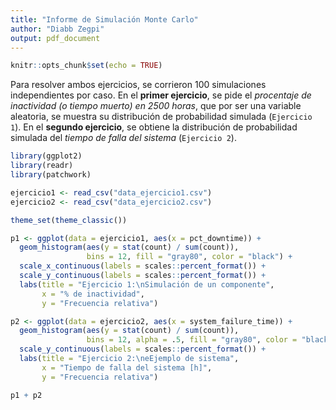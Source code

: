 ```yaml
---
title: "Informe de Simulación Monte Carlo"
author: "Diabb Zegpi"
output: pdf_document
---
```


```r
knitr::opts_chunk$set(echo = TRUE)
```
Para resolver ambos ejercicios, se corrieron 100 simulaciones independientes por caso. En el **primer ejercicio**, se pide el *procentaje de inactividad (o tiempo muerto) en 2500 horas*, que por ser una variable aleatoria, se muestra su distribución de probabilidad simulada (`Ejercicio 1`). En el **segundo ejercicio**, se obtiene la distribución de probabilidad simulada del *tiempo de falla del sistema* (`Ejercicio 2`).


```r
library(ggplot2)
library(readr)
library(patchwork)

ejercicio1 <- read_csv("data_ejercicio1.csv")
ejercicio2 <- read_csv("data_ejercicio2.csv")

theme_set(theme_classic())
```

```r
p1 <- ggplot(data = ejercicio1, aes(x = pct_downtime)) +
  geom_histogram(aes(y = stat(count) / sum(count)),
                 bins = 12, fill = "gray80", color = "black") +
  scale_x_continuous(labels = scales::percent_format()) +
  scale_y_continuous(labels = scales::percent_format()) +
  labs(title = "Ejercicio 1:\nSimulación de un componente",
       x = "% de inactividad",
       y = "Frecuencia relativa")

p2 <- ggplot(data = ejercicio2, aes(x = system_failure_time)) + 
  geom_histogram(aes(y = stat(count) / sum(count)),
                 bins = 12, alpha = .5, fill = "gray80", color = "black") +
  scale_y_continuous(labels = scales::percent_format()) +
  labs(title = "Ejercicio 2:\neEjemplo de sistema",
       x = "Tiempo de falla del sistema [h]",
       y = "Frecuencia relativa")
```

```r
p1 + p2
```
